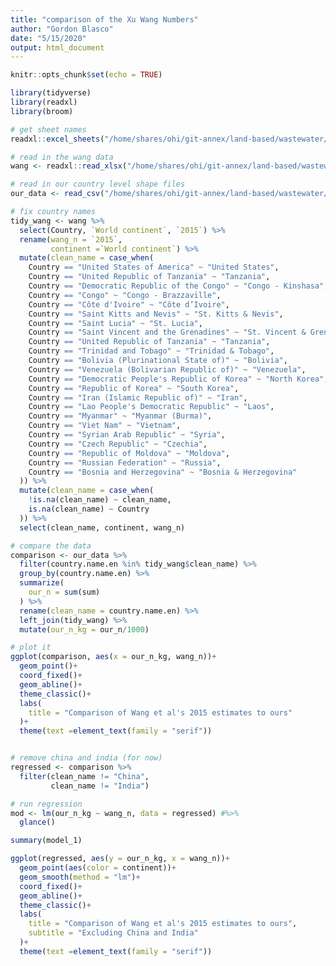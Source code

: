 ```yaml
---
title: "comparison of the Xu Wang Numbers"
author: "Gordon Blasco"
date: "5/15/2020"
output: html_document
---
```


```r
knitr::opts_chunk$set(echo = TRUE)
```

```r

library(tidyverse)
library(readxl)
library(broom)
```

```r

# get sheet names
readxl::excel_sheets("/home/shares/ohi/git-annex/land-based/wastewater/data/raw/Xu_Wang_2019/Xu_Wang_2019_country_n_flow.csv.xlsx")

# read in the wang data
wang <- readxl::read_xlsx("/home/shares/ohi/git-annex/land-based/wastewater/data/raw/Xu_Wang_2019/Xu_Wang_2019_country_n_flow.csv.xlsx", sheet = "N flow")

# read in our country level shape files
our_data <- read_csv("/home/shares/ohi/git-annex/land-based/wastewater/data/processed/N_effluent_output/countries_N_Alldata.csv") 
```

```r


# fix country names
tidy_wang <- wang %>% 
  select(Country, `World continent`, `2015`) %>% 
  rename(wang_n = `2015`, 
         continent =`World continent`) %>% 
  mutate(clean_name = case_when(
    Country == "United States of America" ~ "United States",
    Country == "United Republic of Tanzania" ~ "Tanzania",
    Country == "Democratic Republic of the Congo" ~ "Congo - Kinshasa",
    Country == "Congo" ~ "Congo - Brazzaville",
    Country == "Côte d'Ivoire" ~ "Côte d’Ivoire",
    Country == "Saint Kitts and Nevis" ~ "St. Kitts & Nevis",
    Country == "Saint Lucia" ~ "St. Lucia",
    Country == "Saint Vincent and the Grenadines" ~ "St. Vincent & Grenadines",
    Country == "United Republic of Tanzania" ~ "Tanzania",
    Country == "Trinidad and Tobago" ~ "Trinidad & Tobago",
    Country == "Bolivia (Plurinational State of)" ~ "Bolivia",
    Country == "Venezuela (Bolivarian Republic of)" ~ "Venezuela",
    Country == "Democratic People's Republic of Korea" ~ "North Korea",
    Country == "Republic of Korea" ~ "South Korea",
    Country == "Iran (Islamic Republic of)" ~ "Iran",
    Country == "Lao People's Democratic Republic" ~ "Laos",
    Country == "Myanmar" ~ "Myanmar (Burma)",
    Country == "Viet Nam" ~ "Vietnam",
    Country == "Syrian Arab Republic" ~ "Syria",
    Country == "Czech Republic" ~ "Czechia",
    Country == "Republic of Moldova" ~ "Moldova",
    Country == "Russian Federation" ~ "Russia",
    Country == "Bosnia and Herzegovina" ~ "Bosnia & Herzegovina"
  )) %>% 
  mutate(clean_name = case_when(
    !is.na(clean_name) ~ clean_name,
    is.na(clean_name) ~ Country
  )) %>% 
  select(clean_name, continent, wang_n)

# compare the data
comparison <- our_data %>% 
  filter(country.name.en %in% tidy_wang$clean_name) %>% 
  group_by(country.name.en) %>% 
  summarize(
    our_n = sum(sum)
  ) %>% 
  rename(clean_name = country.name.en) %>% 
  left_join(tidy_wang) %>% 
  mutate(our_n_kg = our_n/1000)

# plot it
ggplot(comparison, aes(x = our_n_kg, wang_n))+
  geom_point()+
  coord_fixed()+
  geom_abline()+
  theme_classic()+
  labs(
    title = "Comparison of Wang et al's 2015 estimates to ours"
  )+
  theme(text =element_text(family = "serif"))


# remove china and india (for now)
regressed <- comparison %>% 
  filter(clean_name != "China", 
         clean_name != "India") 

# run regression
mod <- lm(our_n_kg ~ wang_n, data = regressed) #%>% 
  glance()

summary(model_1)

ggplot(regressed, aes(y = our_n_kg, x = wang_n))+
  geom_point(aes(color = continent))+
  geom_smooth(method = "lm")+
  coord_fixed()+
  geom_abline()+
  theme_classic()+
  labs(
    title = "Comparison of Wang et al's 2015 estimates to ours",
    subtitle = "Excluding China and India"
  )+
  theme(text =element_text(family = "serif")) 



```

